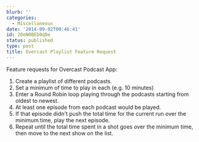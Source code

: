 ```yaml
---
blurb: ''
categories:
  - Miscellaneous
date: '2014-09-02T09:46:41'
id: 20eN0BEb0q0e
status: published
type: post
title: Overcast Playlist Feature Request
---
```


Feature requests for Overcast Podcast App:

1. Create a playlist of different podcasts. 
2. Set a minimum of time to play in each (e.g. 10 minutes)
3. Enter a Round Robin loop playing through the podcasts starting from oldest to newest. 
4. At least one episode from each podcast would be played. 
5. If that episode didn't push the total time for the current run over the minimum time, play the next episode. 
6. Repeat until the total time spent in a shot goes over the minimum time, then move to the next show on the list. 




